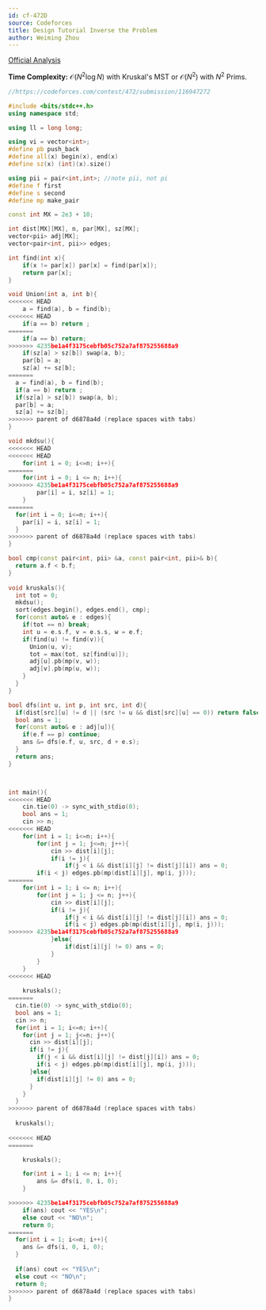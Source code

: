 ```yaml
---
id: cf-472D
source: Codeforces
title: Design Tutorial Inverse the Problem
author: Weiming Zhou
---
```


[Official Analysis](https://codeforces.com/blog/entry/14028)

**Time Complexity:** $\mathcal{O}(N^2\log N)$ with Kruskal's MST or $\mathcal{O}(N^2)$ with $N^2$ Prims.

<LanguageSection>

<CPPSection>

```cpp
//https://codeforces.com/contest/472/submission/116947272

#include <bits/stdc++.h> 
using namespace std;

using ll = long long;

using vi = vector<int>;
#define pb push_back
#define all(x) begin(x), end(x)
#define sz(x) (int)(x).size()

using pii = pair<int,int>; //note pii, not pi
#define f first
#define s second
#define mp make_pair

const int MX = 2e3 + 10;

int dist[MX][MX], n, par[MX], sz[MX];
vector<pii> adj[MX];
vector<pair<int, pii>> edges;

int find(int x){
	if(x != par[x]) par[x] = find(par[x]); 
	return par[x];
}

void Union(int a, int b){
<<<<<<< HEAD
	a = find(a), b = find(b);
<<<<<<< HEAD
	if(a == b) return ;
=======
	if(a == b) return;
>>>>>>> 4235be1a4f3175cebfb05c752a7af875255688a9
	if(sz[a] > sz[b]) swap(a, b);
	par[b] = a;
	sz[a] += sz[b];
=======
  a = find(a), b = find(b);
  if(a == b) return ;
  if(sz[a] > sz[b]) swap(a, b);
  par[b] = a;
  sz[a] += sz[b];
>>>>>>> parent of d6878a4d (replace spaces with tabs)
}

void mkdsu(){
<<<<<<< HEAD
<<<<<<< HEAD
	for(int i = 0; i<=n; i++){
=======
	for(int i = 0; i <= n; i++){
>>>>>>> 4235be1a4f3175cebfb05c752a7af875255688a9
		par[i] = i, sz[i] = 1;
	}
=======
  for(int i = 0; i<=n; i++){
    par[i] = i, sz[i] = 1;
  }
>>>>>>> parent of d6878a4d (replace spaces with tabs)
}

bool cmp(const pair<int, pii> &a, const pair<int, pii>& b){
  return a.f < b.f;
}
			 
void kruskals(){
  int tot = 0;
  mkdsu();
  sort(edges.begin(), edges.end(), cmp); 
  for(const auto& e : edges){
    if(tot == n) break;
    int u = e.s.f, v = e.s.s, w = e.f;
    if(find(u) != find(v)){
      Union(u, v);
      tot = max(tot, sz[find(u)]);
      adj[u].pb(mp(v, w)); 
      adj[v].pb(mp(u, w));
    }
  }
}

bool dfs(int u, int p, int src, int d){
  if(dist[src][u] != d || (src != u && dist[src][u] == 0)) return false; 
  bool ans = 1;
  for(const auto& e : adj[u]){
    if(e.f == p) continue;
    ans &= dfs(e.f, u, src, d + e.s); 
  }
  return ans;
}



int main(){
<<<<<<< HEAD
	cin.tie(0) -> sync_with_stdio(0);
	bool ans = 1; 
	cin >> n;
<<<<<<< HEAD
	for(int i = 1; i<=n; i++){
		for(int j = 1; j<=n; j++){
			cin >> dist[i][j];
			if(i != j){
				if(j < i && dist[i][j] != dist[j][i]) ans = 0; 
        if(i < j) edges.pb(mp(dist[i][j], mp(i, j)));
=======
	for(int i = 1; i <= n; i++){
		for(int j = 1; j <= n; j++){
			cin >> dist[i][j];
			if(i != j){
				if(j < i && dist[i][j] != dist[j][i]) ans = 0; 
				if(i < j) edges.pb(mp(dist[i][j], mp(i, j)));
>>>>>>> 4235be1a4f3175cebfb05c752a7af875255688a9
			}else{
				if(dist[i][j] != 0) ans = 0; 
			}
		}
	}
<<<<<<< HEAD
	
	kruskals();
=======
  cin.tie(0) -> sync_with_stdio(0);
  bool ans = 1; 
  cin >> n;
  for(int i = 1; i<=n; i++){
    for(int j = 1; j<=n; j++){
      cin >> dist[i][j];
      if(i != j){
        if(j < i && dist[i][j] != dist[j][i]) ans = 0; 
        if(i < j) edges.pb(mp(dist[i][j], mp(i, j)));
      }else{
        if(dist[i][j] != 0) ans = 0; 
      }
    }
  }
>>>>>>> parent of d6878a4d (replace spaces with tabs)
  
  kruskals();
  
<<<<<<< HEAD
=======

	kruskals();

	for(int i = 1; i <= n; i++){
		ans &= dfs(i, 0, i, 0); 
	}

>>>>>>> 4235be1a4f3175cebfb05c752a7af875255688a9
	if(ans) cout << "YES\n";
	else cout << "NO\n";
	return 0;
=======
  for(int i = 1; i<=n; i++){
    ans &= dfs(i, 0, i, 0); 
  }
  
  if(ans) cout << "YES\n";
  else cout << "NO\n";
  return 0;
>>>>>>> parent of d6878a4d (replace spaces with tabs)
}
```

</CPPSection>

</LanguageSection>
